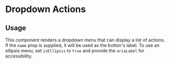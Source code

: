 

<Meta of={DropdownActionsStories} />

# Dropdown Actions

## Usage

This component renders a dropdown menu that can display a list of actions. If the `name` prop is supplied, it will be used as the button's label. To use an ellipsis menu, set `isEllipsis` to `true` and provide the `ariaLabel` for accessibility.

<Primary />
<Controls />
<Stories />
